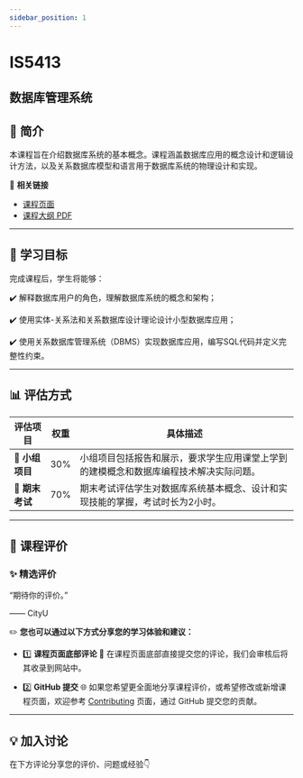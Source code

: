 ```yaml
---
sidebar_position: 1
---
```


# IS5413
## 数据库管理系统

## **📘 简介**
本课程旨在介绍数据库系统的基本概念。课程涵盖数据库应用的概念设计和逻辑设计方法，以及关系数据库模型和语言用于数据库系统的物理设计和实现。

🔗 **相关链接**
- [课程页面](https://www.cityu.edu.hk/catalogue/pg/202526/course/IS5413.htm)
- [课程大纲 PDF](https://www.cityu.edu.hk/catalogue/pg/202526/course/IS5413.pdf)

---

## **🎯 学习目标**

完成课程后，学生将能够：

✔️ 解释数据库用户的角色，理解数据库系统的概念和架构；

✔️ 使用实体-关系法和关系数据库设计理论设计小型数据库应用；

✔️ 使用关系数据库管理系统（DBMS）实现数据库应用，编写SQL代码并定义完整性约束。

---

## **📊 评估方式**

| **评估项目**          | **权重** | **具体描述**                                                                                       |
|----------------------|---------|---------------------------------------------------------------------------------------------------|
| **📄 小组项目**       | 30%     | 小组项目包括报告和展示，要求学生应用课堂上学到的建模概念和数据库编程技术解决实际问题。           |
| **📝 期末考试**       | 70%     | 期末考试评估学生对数据库系统基本概念、设计和实现技能的掌握，考试时长为2小时。                   |

---

## **💬 课程评价**

### ✨ **精选评价**
<div className={commentStyles.commentBox}>
    <p className={commentStyles.commentText}>
        “期待你的评价。”
    </p>
    <p className={commentStyles.commentAuthor}>—— CityU</p>
</div>

✏️ **您也可以通过以下方式分享您的学习体验和建议：**

- 1️⃣ **课程页面底部评论**
💬 在课程页面底部直接提交您的评论，我们会审核后将其收录到网站中。

- 2️⃣ **GitHub 提交**
🌐 如果您希望更全面地分享课程评价，或希望修改或新增课程页面，欢迎参考 [Contributing](/contributing) 页面，通过 GitHub 提交您的贡献。


---

## **💡 加入讨论**

在下方评论分享您的评价、问题或经验👇
<Utterances />
